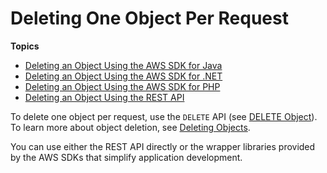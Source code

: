 # Deleting One Object Per Request<a name="DeletingOneObject"></a>

**Topics**
+ [Deleting an Object Using the AWS SDK for Java](DeletingOneObjectUsingJava.mdx)
+ [Deleting an Object Using the AWS SDK for \.NET](DeletingOneObjectUsingNetSDK.mdx)
+ [Deleting an Object Using the AWS SDK for PHP](DeletingOneObjectUsingPHPSDK.mdx)
+ [Deleting an Object Using the REST API](DeletingAnObjectsUsingREST.mdx)

To delete one object per request, use the `DELETE` API \(see [DELETE Object](https://docs.aws.amazon.com/AmazonS3/latest/API/RESTObjectDELETE.html)\)\. To learn more about object deletion, see [Deleting Objects](DeletingObjects.mdx)\. 

You can use either the REST API directly or the wrapper libraries provided by the AWS SDKs that simplify application development\. 